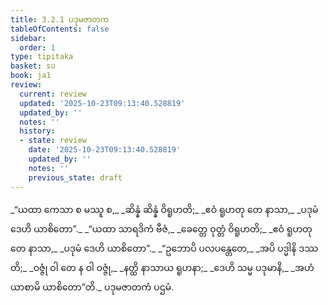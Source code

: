 ```yaml
---
title: 3.2.1 ပဒုမဇာတက
tableOfContents: false
sidebar:
  order: 1
type: tipitaka
basket: su
book: ja1
review:
  current: review
  updated: '2025-10-23T09:13:40.528819'
  updated_by: ''
  notes: ''
  history:
  - state: review
    date: '2025-10-23T09:13:40.528819'
    updated_by: ''
    notes: ''
    previous_state: draft
---
```



<ReviewStatus review={frontmatter.review} showDetails={true} />

<HypothesisAnnotation frontmatter={frontmatter} />

<DynamicBreadcrumb />

<Division number="31" book="ja1" e="ch" v="22" p="75">

<Paragraph number="712" type="verses" book="ja1">
_“ယထာ ကေသာ စ မဿူ စ,_  
_ဆိန္နံ ဆိန္နံ ဝိရူဟတိ;_  
_ဧဝံ ရူဟတု တေ နာသာ,_  
_ပဒုမံ ဒေဟိ ယာစိတော”._  

</Paragraph>

</Division>
<Division number="32" book="ja1" e="ch" v="22" p="75">

<Paragraph number="713" type="verses" book="ja1">
_“ယထာ သာရဒိကံ ဗီဇံ,_  
_ခေတ္တေ ဝုတ္တံ ဝိရူဟတိ;_  
_ဧဝံ ရူဟတု တေ နာသာ,_  
_ပဒုမံ ဒေဟိ ယာစိတော”._  

</Paragraph>

</Division>
<Division number="33" book="ja1" e="ch" v="22" p="75">

<Paragraph number="714" type="verses" book="ja1">
_“ဥဘောပိ ပလပန္တေတေ,_  
_အပိ ပဒ္မါနိ ဒဿတိ;_  
_ဝဇ္ဇုံ ဝါ တေ န ဝါ ဝဇ္ဇုံ,_  
_နတ္ထိ နာသာယ ရူဟနာ;_  
_ဒေဟိ သမ္မ ပဒုမာနိ,_  
_အဟံ ယာစာမိ ယာစိတော”တိ._  


</Paragraph>
</Division>

<Paragraph number="715" type="center" book="ja1">
ပဒုမဇာတကံ ပဌမံ.
</Paragraph>
